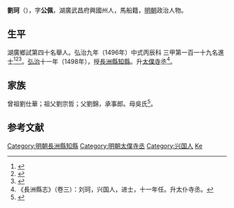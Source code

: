 {{明清人物信息框
| 姓名 = 劉珂
| 原名 =
| 圖片名稱= 
| 圖片大小 =
| 圖片說明 = 
| 最高職務 =
| 國家 = 大明 
| 爵位 =
| 籍貫 = 湖廣武昌府興國州
| 族裔 = 
| 字號 = 
| 諡號 =
| 出生日期 = 生年不詳
| 出生地點 = <!---湖廣武昌府興國州--->
| 逝世日期 = 卒年不詳 
| 逝世地點 =
| 墓葬 =
| 配偶 = 
| 親屬 = 
| 出身 =
* 弘治九年丙辰科同進士出身
| 經歷 =
| 著作 =  
}}
'''劉珂'''（{{bd|？||？|catIdx=}}），字'''公佩'''，湖廣武昌府興國州人，馬船籍，[[明朝|明朝]]政治人物。

== 生平 ==
湖廣鄉試第四十名舉人。弘治九年（1496年）中式丙辰科<!---會試第二百三十七名--->三甲第一百一十九名進士<ref>{{Cite book|title=《[[皇明贡举考|皇明贡举考]]》卷五|last=（明）[[张朝瑞|张朝瑞]]|first=|publisher=《续修四库全书》史部第828册|year=|isbn=|location=|pages=}}</ref><ref>{{Cite book|title=贡举志五种 上|last=鲁小俊，江俊伟著|first=|publisher=武汉：武汉大学出版社|year=2009|isbn=978-7-307-07043-1|location=|pages=}}</ref><ref>{{Cite book|title=近代中国史料丛刊续辑 785-790 明清进士题名录索引 1-6|last=朱保炯，谢沛霖|first=|publisher=文海出版社|year=1981|isbn=|location=台湾|pages=2485-2490}}</ref>。[[弘治|弘治]]十一年（1498年），授[[長洲縣|長洲縣]][[知縣|知縣]]。升[[太僕寺|太僕寺]]丞<ref>《長洲縣志》（卷三）：刘珂，兴国人，进士，十一年任。升太仆寺丞。</ref>。

== 家族 ==
曾祖劉仕華；祖父劉宗哲；父劉錦，承事郎。母吳氏<ref>{{Cite book|title=天一阁藏明代科举录选刊 登科录 点校本|last=龚延明主编|first=|publisher=宁波出版社|year=2016|isbn=978-7-5526-2320-8|location=宁波|pages=|quote=《明代登科錄彙編》之《弘治九年進士登科錄》}}</ref>。

== 参考文献 ==
{{reflist}}

{{弘治九年丙辰科殿試金榜}}

{{Authority control}}
{{DEFAULTSORT:Liu刘}}
[[Category:明朝長洲縣知縣|Category:明朝長洲縣知縣]]
[[Category:明朝太僕寺丞|Category:明朝太僕寺丞]]
[[Category:兴国人|Category:兴国人]]
[[Category:刘姓|Ke]]